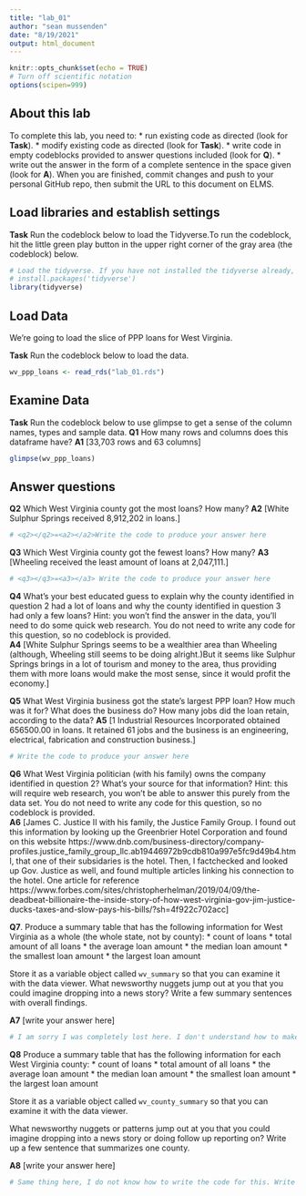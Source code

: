```yaml
---
title: "lab_01"
author: "sean mussenden"
date: "8/19/2021"
output: html_document
---
```


```r
knitr::opts_chunk$set(echo = TRUE)
# Turn off scientific notation
options(scipen=999)
```

## About this lab

To complete this lab, you need to:
* run existing code as directed (look for **Task**). 
* modify existing code as directed (look for **Task**).
* write code in empty codeblocks provided to answer questions included (look for **Q**). 
* write out the answer in the form of a complete sentence in the space given (look for **A**). 
When you are finished, commit changes and push to your personal GitHub repo, then submit the URL to this document on ELMS. 

## Load libraries and establish settings

**Task** Run the codeblock below to load the Tidyverse.To run the codeblock, hit the little green play button in the upper right corner of the gray area (the codeblock) below.

```r


# Load the tidyverse. If you have not installed the tidyverse already, remove the # from the next line and run it first.  
# install.packages('tidyverse')
library(tidyverse)
```

## Load Data 

We're going to load the slice of PPP loans for West Virginia.

**Task** Run the codeblock below to load the data. 

```r
wv_ppp_loans <- read_rds("lab_01.rds")
```

## Examine Data

**Task** Run the codeblock below to use glimpse to get a sense of the column names, types and sample data. 
**Q1** How many rows and columns does this dataframe have?
**A1** [33,703 rows and 63 columns]

```r
glimpse(wv_ppp_loans)
```

## Answer questions

**Q2** Which West Virginia county got the most loans? How many?
**A2** [White Sulphur Springs received 8,912,202 in loans.]

```r
# <q2></q2>=<a2></a2>Write the code to produce your answer here

```
**Q3** Which West Virginia county got the fewest loans? How many?
**A3** [Wheeling received the least amount of loans at 2,047,111.]

```r
# <q3></q3>=<a3></a3> Write the code to produce your answer here

```
**Q4** What's your best educated guess to explain why the county identified in question 2 had a lot of loans and why the county identified in question 3 had only a few loans? Hint: you won't find the answer in the data, you'll need to do some quick web research. You do not need to write any code for this question, so no codeblock is provided.  
**A4** [White Sulphur Springs seems to be a wealthier area than Wheeling (although, Wheeling still seems to be doing alright.)But it seems like Sulphur Springs brings in a lot of tourism and money to the area, thus providing them with more loans would make the most sense, since it would profit the economy.]


**Q5** What West Virginia business got the state's largest PPP loan? How much was it for? What does the business do? How many jobs did the loan retain, according to the data?
**A5** [1 Industrial Resources Incorporated obtained 656500.00 in loans. It retained 61 jobs and the business is an engineering, electrical, fabrication and construction business.]

```r
# Write the code to produce your answer here

```

**Q6** What West Virginia politician (with his family) owns the company identified in question 2? What's your source for that information? Hint: this will require web research, you won't be able to answer this purely from the data set.  You do not need to write any code for this question, so no codeblock is provided.  
**A6** [James C. Justice II with his family, the Justice Family Group. I found out this information by looking up the Greenbrier Hotel Corporation and found on this website https://www.dnb.com/business-directory/company-profiles.justice_family_group_llc.ab19446972b9cdb810a997e5fc9d49b4.html, that one of their subsidaries is the hotel. Then, I factchecked and looked up Gov. Justice as well, and found multiple articles linking his connection to the hotel. One article for reference https://www.forbes.com/sites/christopherhelman/2019/04/09/the-deadbeat-billionaire-the-inside-story-of-how-west-virginia-gov-jim-justice-ducks-taxes-and-slow-pays-his-bills/?sh=4f922c702acc]

**Q7**. Produce a summary table that has the following information for West Virginia as a whole (the whole state, not by county):
* count of loans
* total amount of all loans
* the average loan amount
* the median loan amount
* the smallest loan amount
* the largest loan amount

Store it as a variable object called `wv_summary` so that you can examine it with the data viewer. What newsworthy nuggets jump out at you that you could imagine dropping into a news story? Write a few summary sentences with overall findings. 

**A7** [write your answer here]
```r
# I am sorry I was completely lost here. I don't understand how to make a summary table, but I will check in with you after class tomorrow.
```

**Q8** Produce a summary table that has the following information for each West Virginia county:
* count of loans
* total amount of all loans
* the average loan amount
* the median loan amount
* the smallest loan amount
* the largest loan amount

Store it as a variable object called `wv_county_summary` so that you can examine it with the data viewer. 

What newsworthy nuggets or patterns jump out at you that you could imagine dropping into a news story or doing follow up reporting on? Write up a few sentence that summarizes one county. 

**A8** [write your answer here]
```r
# Same thing here, I do not know how to write the code for this. Write the code to produce your answer here
```
